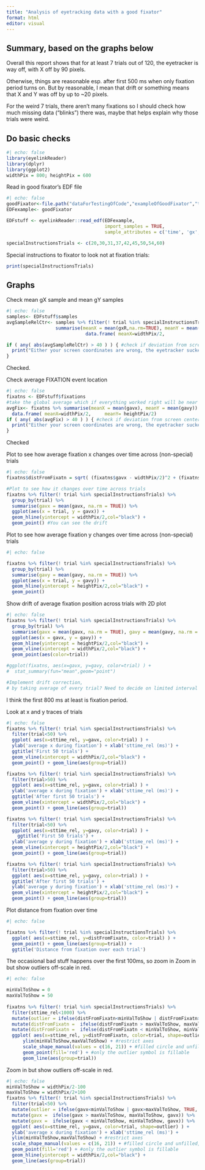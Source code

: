 ```yaml
---
title: "Analysis of eyetracking data with a good fixator"
format: html
editor: visual
---
```


## Summary, based on the graphs below

Overall this report shows that for at least 7 trials out of 120, the eyetracker is way off, with X off by 90 pixels.

Otherwise, things are reasonable esp. after first 500 ms when only fixation period turns on.
But by reasonable, I mean that drift or something means that X and Y was off by up to ~20 pixels.

For the weird 7 trials, there aren't many fixations so I should check how much missing data ("blinks") there was, maybe that helps explain why those trials were weird.

## Do basic checks


```r
#| echo: false
library(eyelinkReader)
library(dplyr)
library(ggplot2)
widthPix = 800; heightPix = 600
```

Read in good fixator's EDF file

```r
#| echo: false
goodFixator<-file.path("dataForTestingOfCode","exampleOfGoodFixator","tema.EDF")
EDFexample<- goodFixator

EDFstuff <- eyelinkReader::read_edf(EDFexample,
                                    import_samples = TRUE,
                                    sample_attributes = c('time', 'gx', 'gy'))

specialInstructionsTrials <- c(20,30,31,37,42,45,50,54,60)

```

Special instructions to fixator to look not at fixation trials:
```r

print(specialInstructionsTrials)

```

## Graphs 

Check mean gX sample and mean gY samples
```r
#| echo: false
samples<- EDFstuff$samples
avgSampleRelCtr<- samples %>% filter(! trial %in% specialInstructionsTrials ) %>%
                  summarise(meanX = mean(gxR,na.rm=TRUE), meanY = mean(gyR,na.rm=TRUE))  - 
                             data.frame( meanX=widthPix/2,             meanY= heightPix/2)

if ( any( abs(avgSampleRelCtr) > 40 ) ) { #check if deviation from screen center of average fixation location is greater than 40
  print("Either your screen coordinates are wrong, the eyetracker sucked, or participant didn't look near center much")
}

```
Checked.

Check average FIXATION event location

```r
#| echo: false
fixatns <- EDFstuff$fixations
#take the global average which if everything worked right will be near widthPix/2, heightPix/2
avgFix<- fixatns %>% summarise(meanX = mean(gavx), meanY = mean(gavy))  - 
  data.frame( meanX=widthPix/2,     meanY= heightPix/2)
if ( any( abs(avgFix) > 40 ) ) { #check if deviation from screen center of average fixation location is greater than 40 pixels
  print("Either your screen coordinates are wrong, the eyetracker sucked, or participant didn't look near center much")
}
```
Checked

Plot to see how average fixation x changes over time across (non-special) trials
```r
#| echo: false
fixatns$distFromFixatn = sqrt( (fixatns$gavx - widthPix/2)^2 + (fixatns$gavy - heightPix/2)^2 )

#Plot to see how it changes over time across trials
fixatns %>% filter(! trial %in% specialInstructionsTrials) %>%
  group_by(trial) %>%
  summarise(gavx = mean(gavx, na.rm = TRUE)) %>%
  ggplot(aes(x = trial, y = gavx)) +
  geom_hline(yintercept = widthPix/2,col="black") +  
  geom_point() #You can see the drift

```

Plot to see how average fixation y changes over time across (non-special) trials
```r
#| echo: false

fixatns %>% filter(! trial %in% specialInstructionsTrials) %>%
  group_by(trial) %>%
  summarise(gavy = mean(gavy, na.rm = TRUE)) %>%
  ggplot(aes(x = trial, y = gavy)) +
  geom_hline(yintercept = heightPix/2,col="black") +  
  geom_point()
```

Show drift of average fixation position across trials with 2D plot

```r
#| echo: false
fixatns %>% filter(! trial %in% specialInstructionsTrials) %>%
  group_by(trial) %>%
  summarise(gavx = mean(gavx, na.rm = TRUE), gavy = mean(gavy, na.rm = TRUE)) %>%
  ggplot(aes(x = gavx, y = gavy)) +
  geom_hline(yintercept = heightPix/2,col="black") +  
  geom_vline(xintercept = widthPix/2,col="black") +  
  geom_point(aes(color=trial))

#ggplot(fixatns, aes(x=gavx, y=gavy, color=trial) ) +
#  stat_summary(fun="mean",geom="point")

#Implement drift correction,
# by taking average of every trial? Need to decide on limited interval at beginning of trial.
```

I think the first 800 ms at least is fixation period.

Look at x and y traces of trials

```r
#| echo: false
fixatns %>% filter(! trial %in% specialInstructionsTrials) %>%
  filter(trial<50) %>% 
  ggplot( aes(x=sttime_rel, y=gavx, color=trial) ) +
  ylab('average x during fixation') + xlab('sttime_rel (ms)') +
  ggtitle('First 50 trials') +
  geom_vline(xintercept = widthPix/2,col="black") +  
  geom_point() + geom_line(aes(group=trial))

fixatns %>% filter(! trial %in% specialInstructionsTrials) %>%
  filter(trial>50) %>% 
  ggplot( aes(x=sttime_rel, y=gavx, color=trial) ) +
  ylab('average x during fixation') + xlab('sttime_rel (ms)') +
  ggtitle('After first 50 trials') +
  geom_vline(xintercept = widthPix/2,col="black") +  
  geom_point() + geom_line(aes(group=trial))

fixatns %>% filter(! trial %in% specialInstructionsTrials) %>%
  filter(trial<50) %>% 
  ggplot( aes(x=sttime_rel, y=gavy, color=trial) ) +
    ggtitle('First 50 trials') +
  ylab('average y during fixation') + xlab('sttime_rel (ms)') +
  geom_vline(xintercept = heightPix/2,col="black") +  
  geom_point() + geom_line(aes(group=trial))

fixatns %>% filter(! trial %in% specialInstructionsTrials) %>%
  filter(trial>50) %>% 
  ggplot( aes(x=sttime_rel, y=gavy, color=trial) ) +
  ggtitle('After first 50 trials') +
  ylab('average y during fixation') + xlab('sttime_rel (ms)') +
  geom_vline(xintercept = heightPix/2,col="black") +  
  geom_point() + geom_line(aes(group=trial))

```

Plot distance from fixation over time

```r
#| echo: false

fixatns %>% filter(! trial %in% specialInstructionsTrials) %>%
  ggplot( aes(x=sttime_rel, y=distFromFixatn, color=trial) ) +
  geom_point() + geom_line(aes(group=trial)) +
  ggtitle('Distance from fixation over each trial')
```

The occasional bad stuff happens over the first 100ms, so zoom in
Zoom in but show outliers off-scale in red.


```r
#| echo: false

minValToShow = 0
maxValToShow = 50
  
fixatns %>% filter(! trial %in% specialInstructionsTrials) %>%
  filter(sttime_rel<1000) %>%
  mutate(outlier = ifelse(distFromFixatn<minValToShow | distFromFixatn>maxValToShow, TRUE, FALSE)) %>%  #determine outliers
  mutate(distFromFixatn =  ifelse(distFromFixatn > maxValToShow, maxValToShow, distFromFixatn)) %>%     #replace outliers
  mutate(distFromFixatn =  ifelse(distFromFixatn < minValToShow, minValToShow, distFromFixatn)) %>%
  ggplot( aes(x=sttime_rel, y=distFromFixatn, color=trial, shape=outlier) ) +
      ylim(minValToShow,maxValToShow) + #restrict axes
      scale_shape_manual(values = c(16, 21)) + #filled circle and unfilled, for outliers
      geom_point(fill='red') + #only the outlier symbol is fillable
      geom_line(aes(group=trial))
```
Zoom in but show outliers off-scale in red.

```r
#| echo: false
minValToShow = widthPix/2-100
maxValToShow = widthPix/2+100
fixatns %>% filter(! trial %in% specialInstructionsTrials) %>%
  filter(trial<50) %>% 
  mutate(outlier = ifelse(gavx<minValToShow | gavx>maxValToShow, TRUE, FALSE)) %>%  #determine outliers
  mutate(gavx =  ifelse(gavx > maxValToShow, maxValToShow, gavx)) %>%     #replace outliers
  mutate(gavx =  ifelse(gavx < minValToShow, minValToShow, gavx)) %>%
  ggplot( aes(x=sttime_rel, y=gavx, color=trial, shape=outlier) ) +
  ylab('average x during fixation') + xlab('sttime_rel (ms)') +
  ylim(minValToShow,maxValToShow) + #restrict axes
  scale_shape_manual(values = c(16, 21)) + #filled circle and unfilled, for outliers
  geom_point(fill='red') + #only the outlier symbol is fillable
  geom_hline(yintercept = widthPix/2,col="black") +  
  geom_line(aes(group=trial))
```
